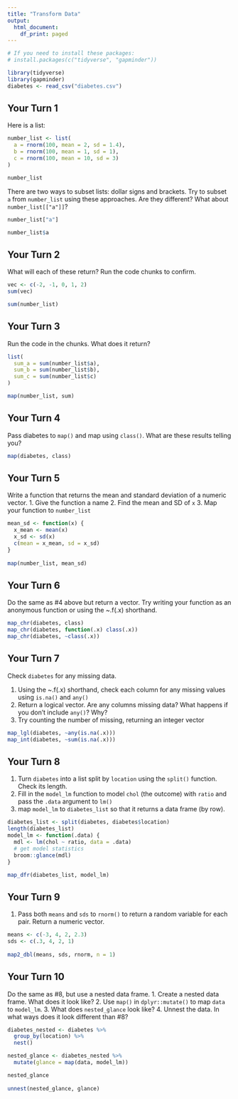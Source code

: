 ```yaml
---
title: "Transform Data"
output:
  html_document:
    df_print: paged
---
```


```r
# If you need to install these packages:
# install.packages(c("tidyverse", "gapminder"))

library(tidyverse)
library(gapminder)
diabetes <- read_csv("diabetes.csv")
```

## Your Turn 1

Here is a list:

```r
number_list <- list(
  a = rnorm(100, mean = 2, sd = 1.4), 
  b = rnorm(100, mean = 1, sd = 1), 
  c = rnorm(100, mean = 10, sd = 3)
)

number_list
```

There are two ways to subset lists: dollar signs and brackets. Try to subset `a` from `number_list` using these approaches. Are they different? What about `number_list[["a"]]`?

```r
number_list["a"]
```

```r
number_list$a
```

## Your Turn 2

What will each of these return? Run the code chunks to confirm.

```r
vec <- c(-2, -1, 0, 1, 2)
sum(vec)
```

```r
sum(number_list)
```

## Your Turn 3

Run the code in the chunks. What does it return?

```r
list(
  sum_a = sum(number_list$a),
  sum_b = sum(number_list$b),
  sum_c = sum(number_list$c)
)
```

```r
map(number_list, sum)
```

## Your Turn 4

Pass diabetes to `map()` and map using `class()`. What are these results telling you?

```r
map(diabetes, class)
```


## Your Turn 5

Write a function that returns the mean and standard deviation of a numeric vector.
1. Give the function a name
2. Find the mean and SD of `x`
3. Map your function to `number_list`

```r
mean_sd <- function(x) {
  x_mean <- mean(x)
  x_sd <- sd(x)
  c(mean = x_mean, sd = x_sd)
}
  
map(number_list, mean_sd)
```

## Your Turn 6

Do the same as #4 above but return a vector. Try writing your function as an anonymous function or using the ~.f(.x) shorthand.

```r
map_chr(diabetes, class)
map_chr(diabetes, function(.x) class(.x))
map_chr(diabetes, ~class(.x))
```


## Your Turn 7

Check `diabetes` for any missing data. 

1. Using the ~.f(.x) shorthand, check each column for any missing values using `is.na()` and `any()`
2. Return a logical vector. Are any columns missing data? What happens if you don't include `any()`? Why?
3. Try counting the number of missing, returning an integer vector

```r
map_lgl(diabetes, ~any(is.na(.x)))
map_int(diabetes, ~sum(is.na(.x)))
```

## Your Turn 8

1. Turn `diabetes` into a list split by `location` using the `split()` function. Check its length.
2. Fill in the `model_lm` function to model `chol` (the outcome) with `ratio` and pass the `.data` argument to `lm()`
3. map `model_lm` to `diabetes_list` so that it returns a data frame (by row).

```r
diabetes_list <- split(diabetes, diabetes$location)
length(diabetes_list)
model_lm <- function(.data) {
  mdl <- lm(chol ~ ratio, data = .data)
  # get model statistics
  broom::glance(mdl)
}

map_dfr(diabetes_list, model_lm)
```

## Your Turn 9

1. Pass both `means` and `sds` to `rnorm()` to return a random variable for each pair. Return a numeric vector.

```r
means <- c(-3, 4, 2, 2.3)
sds <- c(.3, 4, 2, 1)
  
map2_dbl(means, sds, rnorm, n = 1)
```

## Your Turn 10

Do the same as #8, but use a nested data frame.
1. Create a nested data frame. What does it look like?
2. Use `map()` in `dplyr::mutate()` to map `data` to `model_lm`. 
3. What does `nested_glance` look like?
4. Unnest the data. In what ways does it look different than #8?

```r
diabetes_nested <- diabetes %>% 
  group_by(location) %>% 
  nest()

nested_glance <- diabetes_nested %>% 
  mutate(glance = map(data, model_lm))

nested_glance
  
unnest(nested_glance, glance)
```
